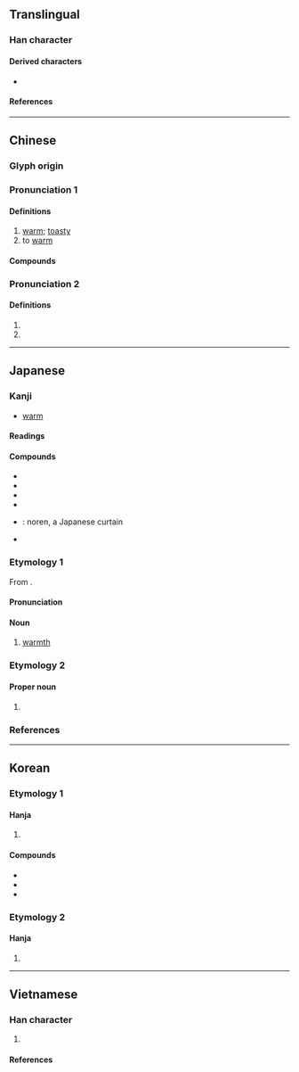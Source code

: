 {{also|煖}}
{{character info}}
==Translingual==
{{stroke order|strokes=13}}

===Han character===
{{Han char|rn=72|rad=日|as=09|sn=13|four=62047|canj=ABME|ids=⿰日爰}}

====Derived characters====
* {{l|mul|[[𧞈]]}}

====References====
{{Han ref|kx=0498.260|dkj=14064|dj=0866.190|hdz=21525.010|uh=6696}}

----

==Chinese==
{{zh-forms|alt=煖,㬉,煗}}

===Glyph origin===
{{Han etym}}
{{Han compound|日|爰|ls=psc|c1=s|c2=p|t1=sun}}

===Pronunciation 1===
{{zh-pron
|m=nuǎn
|c=nyun5
|c-t=non4
|h=pfs=nôn;gd=non1
|md=nuāng
|mn=loán/qz:lún
|mn_note=loán - literary; lún - vernacular
|mn-t=luang2/luêng2
|mn-t_note=luang2 - Shantou; luêng2 - Chaozhou
|w=3noe
|mc=y
|oc=y
|ma=Zh-nuǎn.oga
|ca=LL-Q9186-Justinrleung-暖.wav
|cat=a
}}

====Definitions====
{{zh-hanzi}}

# [[warm]]; [[toasty]]
# to [[warm]]

====Compounds====
{{zh-der|暄暖|暖化|暖呼呼|暖和|暖壺|暖房|暖氣|暖水瓶|暖洋洋|暖流|暖烘烘|暖瓶|暖簾|暖色|暖融融|暖暖:Nuǎnnuǎn|暖笠笠|暖東|暖西|暖心}}

===Pronunciation 2===
{{zh-pron
|m=xuān
|c=hyun1
|h=
|mn=
|mc=
|oc=
|ma=
|cat=
}}

====Definitions====
{{zh-hanzi}}

# {{zh-used in|暖姝}}
# {{zh-used in|暖暖}}

{{zh-cat|Elementary}}

----

==Japanese==

===Kanji===
{{ja-kanji|grade=6|rs=日09}}

* [[warm]]

====Readings====
{{ja-readings
|goon=なん
|kanon=だん
|kanyoon=のん
|kun=あたた-か, あたた-かい, あたた-める, あたた-まる
|nanori=ぬく
}}

====Compounds====
* {{ja-r|暖%気|だん%き}}
* {{ja-r|暖%房|だん%ぼう}}
* {{ja-r|暖%流|だん%りゅう}}
* {{ja-r|暖%炉|だん%ろ}}
* {{ja-r|暖簾|のれん}}: noren, a Japanese curtain
* {{ja-r|温%暖|おん%だん}}

===Etymology 1===
{{ja-kanjitab|だん|yomi=o}}
From {{der|ja|ltc|-}} {{ltc-l|暖}}.

====Pronunciation====
{{ja-pron|だん|acc=1|acc_ref=DJR}}

====Noun====
{{ja-noun|だん|hhira=だん}}

# {{lb|ja|only in set phrases}} [[warmth]]
#: {{ja-usex|'''暖'''を[[取る]]|'''だん''' を とる|to get '''warmth'''}}

===Etymology 2===

====Proper noun====
{{ja-pos|proper|あたた|いふ|うらら|だん|のどか|のん|はる|はるか|はるな|ひなた}}

# {{given name|ja|female|sort=あたた}}

===References===
<references />

----

==Korean==

===Etymology 1===

====Hanja====
{{ko-hanja|따뜻하다|따뜻할|난}}

# {{hanja form of|난|[[warm]]}}

====Compounds====
* {{ko-l|난방|[[heating]]|暖房}}
* {{ko-l|난대|warm [[current]]|暖流}}
* {{ko-l|지구 온난화|[[global warming]]|地球溫暖化}}

===Etymology 2===

====Hanja====
{{ko-hanja|부드럽다|부드러울|훤}}

# {{hanja form of|훤|[[genial]]}}

----

==Vietnamese==

===Han character===
{{vi-readings|rs=日09
|hanviet=huyên, noãn-gdhn
|nom=hoãn-tdcntd, noãn-gdhn
}}

# {{han tu form of|noãn|[[warm]]}}

====References====
<references/>